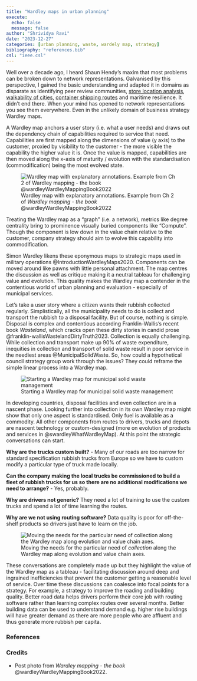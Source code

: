 ```yaml
---
title: "Wardley maps in urban planning"
execute:
  echo: false
  message: false
author: "Shrividya Ravi"
date: "2023-12-27"
categories: [urban planning, waste, wardely map, strategy]
bibliography: "references.bib"
csl: "ieee.csl"
---
```


Well over a decade ago, I heard Shaun Hendy's maxim that most problems can be broken down to network representations. Galvanised by this perspective, I gained the basic understanding and adapted it in domains as disparate as identifying peer review communities, [store location analysis](https://shriv-portfolio.netlify.app/post/fuel-station-2/), [walkability of cities](https://shriv-portfolio.netlify.app/post/walkability-2/), [container shipping routes](https://shriv-portfolio.netlify.app/projects/maritime-connectivity/) and maritime resilience. It didn't end there. When your mind has opened to network representations you see them everywhere. Even in the unlikely domain of business strategy Wardley maps. 

A Wardley map anchors a user story (i.e. what a user needs) and draws out the dependency chain of capabilities required to service that need. Capabilities are first mapped along the dimensions of value (y axis) to the customer, proxied by visibility to the customer - the more visible the capability the higher value it is. Once the value is mapped, capabilities are then moved along the x-axis of maturity / evolution with the standardisation (commodification) being the most evolved state. 

![Wardley map with explanatory annotations. Example from Ch 2 of *Wardley mapping - the book* @wardleyWardleyMappingBook2022](wardley-map.png)

Treating the Wardley map as a "graph" (i.e. a network), metrics like degree centrality bring to prominence visually buried components like "Compute". Though the component is low down in the value chain relative to the customer, company strategy should aim to evolve this capability into commodification. 

Simon Wardley likens these eponymous maps to strategic maps used in military operations @IntroductionWardleyMaps2020. Components can be moved around like pawns with little personal attachment. The map centres the discussion as well as critique making it a neutral tableau for challenging value and evolution. This quality makes the Wardley map a contender in the contentious world of urban planning and evaluation - especially of municipal services. 

Let's take a user story where a citizen wants their rubbish collected regularly. Simplistically, all the municipality needs to do is collect and transport the rubbish to a disposal facility. But of course, nothing is simple. Disposal is complex and contentious according Franklin-Wallis's recent book *Wasteland*, which cracks open these dirty stories in candid prose @franklin-wallisWastelandDirtyTruth2023. Collection is equally challenging. While collection and transport make up 90% of waste expenditure, inequities in collection and transport of solid waste result in poor service in the neediest areas @MunicipalSolidWaste. So, how could a hypothetical council strategy group work through the issues? They could reframe the simple linear process into a Wardley map.  

![Starting a Wardley map for municipal solid waste management](user-story-1.png)

In developing countries, disposal facilities and even collection are in a nascent phase. Looking further into collection in its own Wardley map might show that only one aspect is standardised. Only fuel is available as a commodity. All other components from routes to drivers, trucks and depots are nascent technology or custom-designed (more on evolution of products and services in @swardleyWhatWardleyMap). At this point the strategic conversations can start.

**Why are the trucks custom built?** - Many of our roads are too narrow for standard specification rubbish trucks from Europe so we have to custom modify a particular type of truck made locally. 

**Can the company making the local trucks be commissioned to build a fleet of rubbish trucks for us so there are no additional modifications we need to arrange?** - Yes, probably.

**Why are drivers not generic?** They need a lot of training to use the custom trucks and spend a lot of time learning the routes. 

**Why are we not using routing software?** Data quality is poor for off-the-shelf products so drivers just have to learn on the job. 

![Moving the needs for the particular need of _collection_ along the Wardley map along evolution and value chain axes.](user-story-2.png)

These conversations are completely made up but they highlight the value of the Wardley map as a tableau - facilitating discussion around deep and ingrained inefficiencies that prevent the customer getting a reasonable level of service. Over time these discussions can coalesce into focal points for a strategy. For example, a strategy to improve the roading and building quality. Better road data helps drivers perform their core job with routing software rather than learning complex routes over several months. Better building data can be used to understand demand e.g. higher rise buildings will have greater demand as there are more people who are affluent and thus generate more rubbish per capita. 


### References

::: {#refs}
:::

### Credits

- Post photo from *Wardley mapping - the book* @wardleyWardleyMappingBook2022.
  